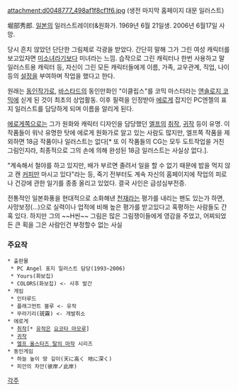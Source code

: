 attachment:d0048777_498af1f8cf1f6.jpg
(생전 마지막 홈페이지 대문 일러스트)

堀部秀郎. [[일본]]의 일러스트레이터&원화가. 1969년 6월 21일생. 2006년 6월17일 사망.

당시 흔치 않았던 단단한 그림체로 각광을 받았다. 간단히 말해 그가 그린 여성 캐릭터를 보고있자면 [[미소녀]]라기보다 미녀라는 느낌. 습작으로 그린 캐릭터나 한번 사용하고 말 일러스트용 캐릭터 등, 자신이 그린 모든 캐릭터들에게 이름, 가족, 교우관계, 직업, 나이 등의 [[설정]]을 부여하며 작업을 했다고 한다.

원래는 [[동인작가]]로, [[바스타드]]의 동인만화인 "이클립스"를 코믹 마스터라는 [[앤솔로지 코믹]]에 싣게 된 것이 최초의 상업활동. 이후 필력을 인정받아 [[에로게]] 잡지인 PC엔젤의 표지 일러스트를 담당하게 되며 이름을 알리게 된다.

[[에로게]]쪽으로는 그가 원화와 캐릭터 디자인을 담당했던 [[엘프]]의 [[취작]], [[귀작]] 등이 유명. 이 작품들이 워낙 유명한 탓에 에로게 원화가로 알고 있는 사람도 많지만, 엘프쪽 작품을 제외하면 18금 작품이나 일러스트는 없다[* 또 이 작품들의 CG는 모두 도트작업을 거친 그림인지라, 최종적으로 그의 손에 의해 완성된 18금 일러스트는 사실상 없다.].

"계속해서 철야를 하고 있지만, 배가 부르면 졸려서 일을 할 수 없기 때문에 밥을 먹지 않고 캔 [[커피]]만 마시고 있다"라는 등, 죽기 전부터도 계속 자신의 홈페이지에 작업의 피로나 건강에 관한 일기를 종종 올리고 있었다. 결국 사인은 급성심부전증. 

전통적인 일본화풍을 현대적으로 소화해낸 [[천재]]라는 평가를 내리는 팬도 있는가 하면, 사망보정(...)으로 실력이나 업적에 비해 높은 평가를 받고있다고 혹평하는 사람들도 간혹 있다. 하지만 그의 ~~H씬~~ 그림은 많은 그림쟁이들에게 영감을 주었고, 어찌되었든 큰 획을 그은 사람인건 부정할수 없는 사실

=== 주요작 ===
 * 출판물
  * PC Angel 표지 일러스트 담당(1993~2006)
  * Yours(화보집)
  * COLORS(화보집) <- 사후 발간
 * 게임
  * 인터루드
  * 플래그먼트 블루 <- 유작
  * 무라기리(斑霧) <- 개발취소
 * 에로게
  * [[취작]][* [[유작]]은 [[요코타 마모루]]]
  * [[귀작]]
  * [[엘프 올스타즈 탈의 마작]] 시리즈
 * 동인게임
  * 하늘 높이 땅 깊이(天に高く 地に深く)
  * 피안의 차안(彼岸ノ此岸)

[[각주]]
